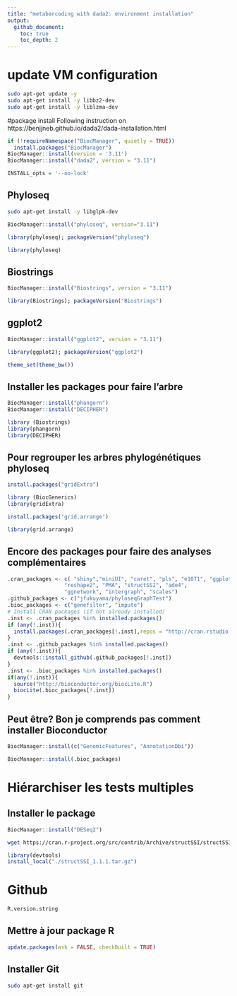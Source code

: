 ```yaml
---
title: "metabarcoding with dada2: environment installation"
output: 
  github_document:
    toc: true
    toc_depth: 2
---
```


# update VM configuration
``` bash
sudo apt-get update -y 
sudo apt-get install -y libbz2-dev
sudo apt-get install -y liblzma-dev
```

#package install
Following instruction on https://benjjneb.github.io/dada2/dada-installation.html

```r
if (!requireNamespace("BiocManager", quietly = TRUE))
  install.packages("BiocManager")
BiocManager::install(version = '3.11')
BiocManager::install("dada2", version = "3.11")
```

```r
INSTALL_opts = '--no-lock'
```

## Phyloseq
```bash
sudo apt-get install -y libglpk-dev
```

```r
BiocManager::install("phyloseq", version="3.11")
```

```r
library(phyloseq); packageVersion("phyloseq")
```
```r
library(phyloseq)
```

## Biostrings

```r
BiocManager::install("Biostrings", version = "3.11")
```

```r
library(Biostrings); packageVersion("Biostrings")
```
## ggplot2
```r
BiocManager::install("ggplot2", version = "3.11")
```

```r
library(ggplot2); packageVersion("ggplot2")
```

```r
theme_set(theme_bw())
```
## Installer les packages pour faire l'arbre
```r
BiocManager::install("phangorn")
BiocManager::install("DECIPHER")
```

```r
library (Biostrings)
library(phangorn)
library(DECIPHER)
```


## Pour regrouper les arbres phylogénétiques phyloseq
```r
install.packages("gridExtra")
```

```r
library (BiocGenerics)
library(gridExtra)
```

```r

install.packages('grid.arrange')
```

```r
library(grid.arrange)
```

## Encore des packages pour faire des analyses complémentaires
```r
.cran_packages <- c( "shiny","miniUI", "caret", "pls", "e1071", "ggplot2", "randomForest", "dplyr", "ggrepel", "nlme", "devtools",
                  "reshape2", "PMA", "structSSI", "ade4",
                  "ggnetwork", "intergraph", "scales")
.github_packages <- c("jfukuyama/phyloseqGraphTest")
.bioc_packages <- c("genefilter", "impute")
# Install CRAN packages (if not already installed)
.inst <- .cran_packages %in% installed.packages()
if (any(!.inst)){
  install.packages(.cran_packages[!.inst],repos = "http://cran.rstudio.com/")
}
.inst <- .github_packages %in% installed.packages()
if (any(!.inst)){
  devtools::install_github(.github_packages[!.inst])
}
.inst <- .bioc_packages %in% installed.packages()
if(any(!.inst)){
  source("http://bioconductor.org/biocLite.R")
  biocLite(.bioc_packages[!.inst])
}
```

## Peut être? Bon je comprends pas comment installer Bioconductor
```r
BiocManager::install(c("GenomicFeatures", "AnnotationDbi"))
```
```r
BiocManager::install(.bioc_packages)
```
# Hiérarchiser les tests multiples
## Installer le package
```r
BiocManager::install("DESeq2")
```
```bash
wget https://cran.r-project.org/src/contrib/Archive/structSSI/structSSI_1.1.1.tar.gz
```

```r
library(devtools)
install_local("./structSSI_1.1.1.tar.gz")
```

# Github
```r
R.version.string
```
## Mettre à jour package R
```r
update.packages(ask = FALSE, checkBuilt = TRUE)
```

## Installer Git
```bash
sudo apt-get install git
```


